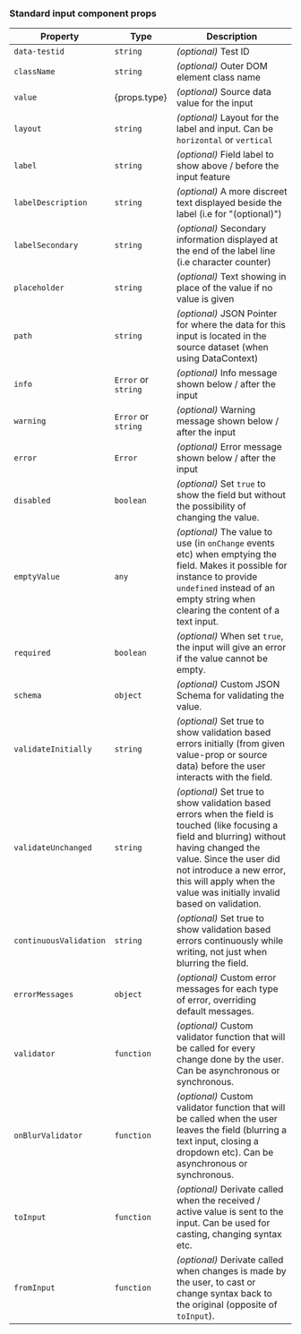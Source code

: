### Standard input component props

| Property               | Type                | Description                                                                                                                                                                                                                                                                    |
| ---------------------- | ------------------- | ------------------------------------------------------------------------------------------------------------------------------------------------------------------------------------------------------------------------------------------------------------------------------ |
| `data-testid`          | `string`            | _(optional)_ Test ID                                                                                                                                                                                                                                                           |
| `className`            | `string`            | _(optional)_ Outer DOM element class name                                                                                                                                                                                                                                      |
| `value`                | {props.type}        | _(optional)_ Source data value for the input                                                                                                                                                                                                                                   |
| `layout`               | `string`            | _(optional)_ Layout for the label and input. Can be `horizontal` or `vertical`                                                                                                                                                                                                 |
| `label`                | `string`            | _(optional)_ Field label to show above / before the input feature                                                                                                                                                                                                              |
| `labelDescription`     | `string`            | _(optional)_ A more discreet text displayed beside the label (i.e for "(optional)")                                                                                                                                                                                            |
| `labelSecondary`       | `string`            | _(optional)_ Secondary information displayed at the end of the label line (i.e character counter)                                                                                                                                                                              |
| `placeholder`          | `string`            | _(optional)_ Text showing in place of the value if no value is given                                                                                                                                                                                                           |
| `path`                 | `string`            | _(optional)_ JSON Pointer for where the data for this input is located in the source dataset (when using DataContext)                                                                                                                                                          |
| `info`                 | `Error` or `string` | _(optional)_ Info message shown below / after the input                                                                                                                                                                                                                        |
| `warning`              | `Error` or `string` | _(optional)_ Warning message shown below / after the input                                                                                                                                                                                                                     |
| `error`                | `Error`             | _(optional)_ Error message shown below / after the input                                                                                                                                                                                                                       |
| `disabled`             | `boolean`           | _(optional)_ Set `true` to show the field but without the possibility of changing the value.                                                                                                                                                                                   |
| `emptyValue`           | `any`               | _(optional)_ The value to use (in `onChange` events etc) when emptying the field. Makes it possible for instance to provide `undefined` instead of an empty string when clearing the content of a text input.                                                                  |
| `required`             | `boolean`           | _(optional)_ When set `true`, the input will give an error if the value cannot be empty.                                                                                                                                                                                       |
| `schema`               | `object`            | _(optional)_ Custom JSON Schema for validating the value.                                                                                                                                                                                                                      |
| `validateInitially`    | `string`            | _(optional)_ Set true to show validation based errors initially (from given value-prop or source data) before the user interacts with the field.                                                                                                                               |
| `validateUnchanged`    | `string`            | _(optional)_ Set true to show validation based errors when the field is touched (like focusing a field and blurring) without having changed the value. Since the user did not introduce a new error, this will apply when the value was initially invalid based on validation. |
| `continuousValidation` | `string`            | _(optional)_ Set true to show validation based errors continuously while writing, not just when blurring the field.                                                                                                                                                            |
| `errorMessages`        | `object`            | _(optional)_ Custom error messages for each type of error, overriding default messages.                                                                                                                                                                                        |
| `validator`            | `function`          | _(optional)_ Custom validator function that will be called for every change done by the user. Can be asynchronous or synchronous.                                                                                                                                              |
| `onBlurValidator`      | `function`          | _(optional)_ Custom validator function that will be called when the user leaves the field (blurring a text input, closing a dropdown etc). Can be asynchronous or synchronous.                                                                                                 |
| `toInput`              | `function`          | _(optional)_ Derivate called when the received / active value is sent to the input. Can be used for casting, changing syntax etc.                                                                                                                                              |
| `fromInput`            | `function`          | _(optional)_ Derivate called when changes is made by the user, to cast or change syntax back to the original (opposite of `toInput`).                                                                                                                                          |
